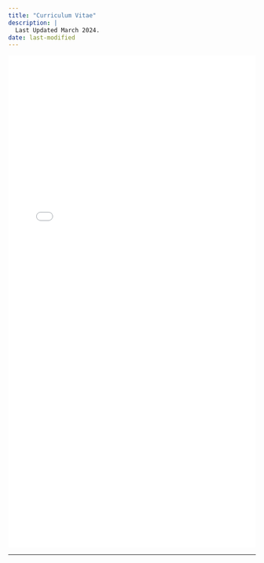 ```yaml
---
title: "Curriculum Vitae"
description: |
  Last Updated March 2024.
date: last-modified
---
```


<embed src="cv/cv.pdf" height="1000" width="100%" type="application/pdf" />

--- 